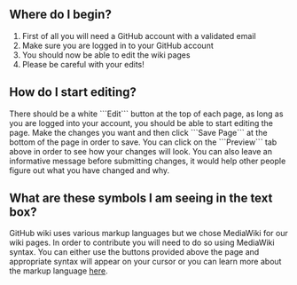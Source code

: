 == Where do I begin? ==

# First of all you will need a GitHub account with a validated email
# Make sure you are logged in to your GitHub account
# You should now be able to edit the wiki pages
# Please be careful with your edits! 

== How do I start editing? == 

There should be a white ```Edit``` button at the top of each page, as long as you are logged into your account, you should be able to start editing the page. Make the changes you want and then click ```Save Page``` at the bottom of the page in order to save. You can click on the ```Preview``` tab above in order to see how your changes will look. You can also leave an informative message before submitting changes, it would help other people figure out what you have changed and why. 

== What are these symbols I am seeing in the text box? ==

GitHub wiki uses various markup languages but we chose MediaWiki for our wiki pages. In order to contribute you will need to do so using MediaWiki syntax. You can either use the buttons provided above the page and appropriate syntax will appear on your cursor or you can learn more about the markup language [https://www.mediawiki.org/wiki/Help:Formatting here].